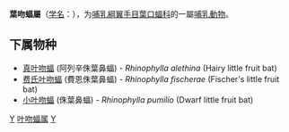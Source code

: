 {{Automatic taxobox
| taxon = Rhinophylla
| authority = [[Peters|Peters]], 1865
| subdivision_ranks = [[种|种]]
| subdivision = 见正文
}}

'''葉吻蝠屬'''（[[学名|学名]]：{{lang|la|''Rhinophylla''}}），为[[哺乳綱|哺乳綱]][[翼手目|翼手目]][[葉口蝠科|葉口蝠科]]的一屬[[哺乳動物|哺乳動物]]。

==下属物种==
* [[真叶吻蝠|真叶吻蝠]] (阿列辛侏葉鼻蝠) - ''Rhinophylla alethina'' (Hairy little fruit bat)
* [[费氏叶吻蝠|费氏叶吻蝠]] (費恩侏葉鼻蝠) - ''Rhinophylla fischerae'' (Fischer's little fruit bat)
* [[小叶吻蝠|小叶吻蝠]] (侏葉鼻蝠) - ''Rhinophylla pumilio'' (Dwarf little fruit bat)

{{taxonbar}}
[[Category:葉口蝠科|Y]]
[[Category:叶吻蝠属|]]
[[Category:_1865年描述的分类群|Y]]